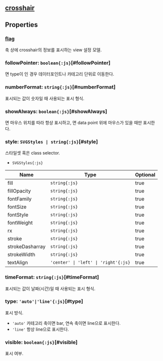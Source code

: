 ## [crosshair](/config/config/crosshair)

## Properties

### [flag](./crosshair/flag)
축 상에 crosshair의 정보를 표시하는 view 설정 모델.  

### followPointer: `boolean{:js}`[#followPointer]
<Content type="keyword" value="false"></Content>면 type이 <Content type="expression" value="'line'"></Content>인 경우 데이터포인트나 카테고리 단위로 이동한다.  
<DefaultValue value="true" contents=""></DefaultValue>
### numberFormat: `string{:js}`[#numberFormat]
표시되는 값이 숫자일 때 사용되는 표시 형식.  
<DefaultValue value="'#,##0.#'" contents=""></DefaultValue>
### showAlways: `boolean{:js}`[#showAlways]
<Content type="keyword" value="true"></Content>면 마우스 위치를 따라 항상 표시하고, <Content type="keyword" value="false"></Content>면 data point 위에 마우스가 있을 때만 표시한다.  
<DefaultValue value="true" contents=""></DefaultValue>
### style: `SVGStyles | string{:js}`[#style]
스타일셋 혹은 class selector.  
- `SVGStyles{:js}` 

| Name | Type | Optional |  
| ----- | ----- | ----- |  
| fill | `string{:js}` | true |  
| fillOpacity | `string{:js}` | true |  
| fontFamily | `string{:js}` | true |  
| fontSize | `string{:js}` | true |  
| fontStyle | `string{:js}` | true |  
| fontWeight | `string{:js}` | true |  
| rx | `string{:js}` | true |  
| stroke | `string{:js}` | true |  
| strokeDasharray | `string{:js}` | true |  
| strokeWidth | `string{:js}` | true |  
| textAlign | `'center' \| 'left' \| 'right'{:js}` | true |
### timeFormat: `string{:js}`[#timeFormat]
표시되는 값이 날짜(시간)일 때 사용되는 표시 형식.  
<DefaultValue value="'yyyy-MM-dd" contents="HH:mm'"></DefaultValue>
### type: `'auto'|'line'{:js}`[#type]
표시 방식.  
- `'auto'` 카테고리 축이면 bar, 연속 축이면 line으로 표시한다.
- `'line'` 항상 line으로 표시한다.

<DefaultValue value="'auto'" contents=""></DefaultValue>
### visible: `boolean{:js}`[#visible]
표시 여부.  
<DefaultValue value="true" contents=""></DefaultValue>